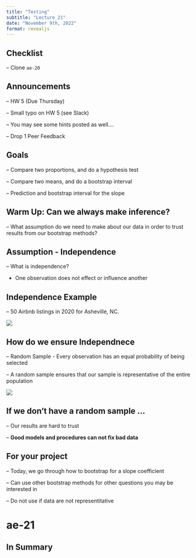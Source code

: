 ```yaml
---
title: "Testing"
subtitle: "Lecture 21"
date: "November 9th, 2022"
format: revealjs
---
```


## Checklist

-- Clone `ae-20`

## Announcements

-- HW 5 (Due Thursday)

-- Small typo on HW 5 (see Slack)

-- You may see some hints posted as well....

-- Drop 1 Peer Feedback

## Goals

-- Compare two proportions, and do a hypothesis test

-- Compare two means, and do a bootstrap interval

-- Prediction and bootstrap interval for the slope

## Warm Up: Can we always make inference?

-- What assumption do we need to make about our data in order to trust results from our bootstrap methods?

## Assumption - Independence

-- What is independence?

-   One observation does not effect or influence another

## Independence Example

-- 50 Airbnb listings in 2020 for Asheville, NC.

![](images/independence.png)

## How do we ensure Independnece

-- Random Sample - Every observation has an equal probability of being selected

-- A random sample ensures that our sample is representative of the entire population

![](images/independence.png)

## If we don't have a random sample ...

-- Our results are hard to trust

-- **Good models and procedures can not fix bad data**

## For your project

-- Today, we go through how to bootstrap for a slope coefficient

-- Can use other bootstrap methods for other questions you may be interested in

-- Do not use if data are not representitative

# ae-21

## In Summary
